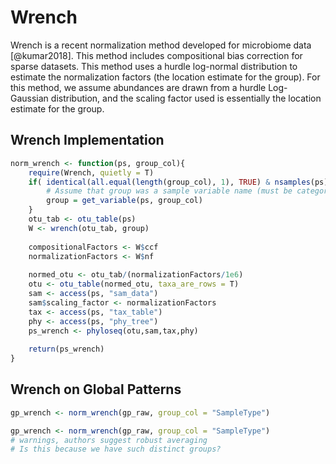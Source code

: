 # Wrench

Wrench is a recent normalization method developed for microbiome data [@kumar2018]. This method includes compositional bias correction for sparse datasets. This method uses a hurdle log-normal distribution to estimate the normalization factors (the location estimate for the group). For this method, we assume abundances are drawn from a hurdle Log-Gaussian distribution, and the scaling factor used is essentially the location estimate for the group.

<!-- When a differential abundance analysis is performed on this data, fold changes of null features, those not differentially abundant in the absolute scale, are intimately tied to those of features that are perturbed in their absolute abundances, making the former appear differentially abundant.                                           -->

<!-- "In the absence of such control features, effective correc- tion for compositional bias can still be hoped for, as it can be shown that this correction amounts to resolv- ing a linear technical bias [13]. This fact allows one to exploit several widely used non- spike-in normalization approaches [13, 15–17], which approximate the afore- mentioned spike-in strategy by assuming that most fea- tures do not change on average across samples/conditions. For the same reason, such an interpretation can also be given to approaches like centered logarithmic transforms (CLR) from the theory of compositional data, which many analysts favor when working with relative abundances [18–24]. In this paper, we analyze the behavior of these existing scaling normalization techniques in light of com- positional bias. This method develops a compositional bias correction technique for sparse count data based on an empirical Bayes approach that borrows information across features and samples. The scaling factor is the average of ratios of relative abundances across taxa." -->

## Wrench Implementation

```r
norm_wrench <- function(ps, group_col){
    require(Wrench, quietly = T)
    if( identical(all.equal(length(group_col), 1), TRUE) & nsamples(ps) > 1 ){
        # Assume that group was a sample variable name (must be categorical)
        group = get_variable(ps, group_col)
    }
    otu_tab <- otu_table(ps)
    W <- wrench(otu_tab, group)
    
    compositionalFactors <- W$ccf
    normalizationFactors <- W$nf
    
    normed_otu <- otu_tab/(normalizationFactors/1e6)
    otu <- otu_table(normed_otu, taxa_are_rows = T)
    sam <- access(ps, "sam_data")
    sam$scaling_factor <- normalizationFactors
    tax <- access(ps, "tax_table")
    phy <- access(ps, "phy_tree")
    ps_wrench <- phyloseq(otu,sam,tax,phy)
    
    return(ps_wrench)
}


```

## Wrench on Global Patterns

```r
gp_wrench <- norm_wrench(gp_raw, group_col = "SampleType")
```

```r
gp_wrench <- norm_wrench(gp_raw, group_col = "SampleType")
# warnings, authors suggest robust averaging 
# Is this because we have such distinct groups? 
```

<!-- # ```{r} -->

<!-- # norm_ms_wrench <- function(ps, group_col){ -->

<!-- #   require(metagenomeSeq, quietly = T) -->

<!-- #   browser() -->

<!-- #   ps.metaG <- phyloseq_to_metagenomeSeq(ps) -->

<!-- #   p_stat = cumNormStatFast(ps.metaG) -->

<!-- #   ps.metaG = cumNorm(ps.metaG, p = p_stat) -->

<!-- #    -->

<!-- #   if( identical(all.equal(length(group_col), 1), TRUE) & nsamples(ps) > 1 ){ -->

<!-- #         # Assume that group was a sample variable name (must be categorical) -->

<!-- #         group = get_variable(ps, group_col) -->

<!-- #     } -->

<!-- #    -->

<!-- #   res_wrench <- wrenchNorm(ps.metaG, condition = group) -->

<!-- #    -->

<!-- #   ps.metaG.norm <- MRcounts(res_wrench, norm = T) -->

<!-- #  -->

<!-- #   otu <- otu_table(ps.metaG.norm, taxa_are_rows = T) -->

<!-- #   sam <- access(ps, "sam_data") -->

<!-- #   sam$scaling_factor <- normFactors(ps.metaG)/1e6 -->

<!-- #   tax <- access(ps, "tax_table") -->

<!-- #   phy <- access(ps, "phy_tree") -->

<!-- #   ps_CSS <- phyloseq(otu,sam,tax,phy) -->

<!-- #   return(ps_CSS) -->

<!-- # } -->

<!-- # ``` -->
